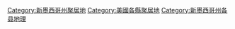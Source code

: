 
[[Category:新墨西哥州聚居地|Category:新墨西哥州聚居地]]
[[Category:美國各縣聚居地|Category:美國各縣聚居地]]
[[Category:新墨西哥州各县地理|Category:新墨西哥州各县地理]]